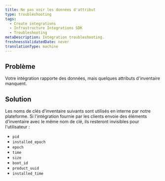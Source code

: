 ```yaml
---
title: Ne pas voir les données d'attribut
type: troubleshooting
tags:
  - Create integrations
  - Infrastructure Integrations SDK
  - Troubleshooting
metaDescription: Integration troubleshooting.
freshnessValidatedDate: never
translationType: machine
---
```


## Problème

Votre intégration rapporte des données, mais quelques attributs d&apos;inventaire manquent.

## Solution

Les noms de clés d&apos;inventaire suivants sont utilisés en interne par notre plateforme. Si l&apos;intégration fournie par les clients envoie des éléments d&apos;inventaire avec le même nom de clé, ils resteront invisibles pour l&apos;utilisateur :

* `pid`
* `installed_epoch`
* `epoch`
* `time`
* `size`
* `boot_id`
* `product_uuid`
* `installed_time`